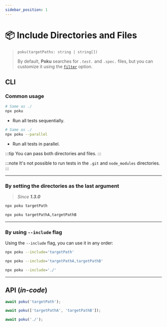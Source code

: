 ```yaml
---
sidebar_position: 1
---
```


# 📦 Include Directories and Files

> `poku(targetPaths: string | string[])`
>
> By default, **Poku** searches for _`.test.`_ and `.spec.` files, but you can customize it using the [`filter`](/docs/documentation/poku/options/filter) option.

## CLI

### Common usage

```bash
# Same as ./
npx poku
```

- Run all tests sequentially.

```bash
# Same as ./
npx poku --parallel
```

- Run all tests in parallel.

:::tip
You can pass both directories and files.
:::

:::note
It's not possible to run tests in the `.git` and `node_modules` directories.
:::

<hr />

### By setting the directories as the last argument

> _Since **1.3.0**_

```bash
npx poku targetPath
```

```bash
npx poku targetPathA,targetPathB
```

<hr />

### By using `--include` flag

Using the `--include` flag, you can use it in any order:

```bash
npx poku --include='targetPath'
```

```bash
npx poku --include='targetPathA,targetPathB'
```

```bash
npx poku --include='./'
```

<hr />

## API (_in-code_)

```ts
await poku('targetPath');
```

```ts
await poku(['targetPathA', 'targetPathB']);
```

```ts
await poku('./');
```
